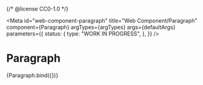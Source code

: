{/* @license CC0-1.0 */}


<Meta
  id="web-component-paragraph"
  title="Web Component/Paragraph"
  component={Paragraph}
  argTypes={argTypes}
  args={defaultArgs}
  parameters={{
    status: {
      type: "WORK IN PROGRESS",
    },
  }}
/>

# Paragraph

<Canvas>
  <Story name="Default" args={exampleArgs}>
    {Paragraph.bind({})}
  </Story>
</Canvas>

<ArgsTable story="Default" />
